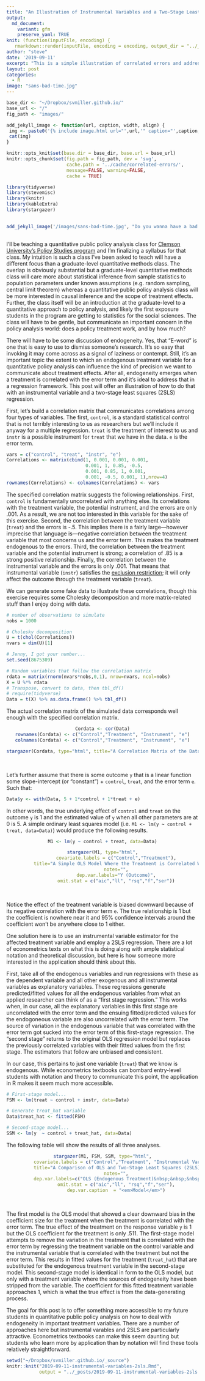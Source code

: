 ```yaml
---
title: "An Illustration of Instrumental Variables and a Two-Stage Least Squares (2SLS) Regression"
output:
  md_document:
    variant: gfm
    preserve_yaml: TRUE
knit: (function(inputFile, encoding) {
   rmarkdown::render(inputFile, encoding = encoding, output_dir = "../_posts") })
author: "steve"
date: '2019-09-11'
excerpt: "This is a simple illustration of correlated errors and addressing correlated errors with an instrumental variable and a two-stage least squares (2SLS) regression."
layout: post
categories:
  - R
image: "sans-bad-time.jpg"
---
```


```r

base_dir <- "~/Dropbox/svmiller.github.io/"
base_url <- "/"
fig_path <- "images/"

add_jekyll_image <- function(url, caption, width, align) {
 img <- paste0('{% include image.html url="',url,'" caption="',caption,'" width=',width,' align="',align,'" %}')
 cat(img)
}

knitr::opts_knit$set(base.dir = base_dir, base.url = base_url)
knitr::opts_chunk$set(fig.path = fig_path, dev = 'svg',
                      cache.path = '../cache/correlated-errors/',
                      message=FALSE, warning=FALSE,
                      cache = TRUE) 

library(tidyverse)
library(stevemisc)
library(knitr)
library(kableExtra)
library(stargazer)
 

```

```r
 
add_jekyll_image('/images/sans-bad-time.jpg', "Do you wanna have a bad time? 'Cause if your errors are correlated, you are REALLY not going to like what happens next. ", "400", "right")
 
```

I'll be teaching a quantitative public policy analysis class for [Clemson University's Policy Studies program](https://www.clemson.edu/cbshs/departments/political-science/academics/policy-studies/index.html) and I'm finalizing a syllabus for that class. My intuition is such a class I've been asked to teach will have a different focus than a graduate-level quantitative methods class. The overlap is obviously substantial but a graduate-level quantitative methods class will care more about statistical inference from sample statistics to population parameters under known assumptions (e.g. random sampling, central limit theorem) whereas a quantitative public policy analysis class will be more interested in causal inference and the scope of treatment effects. Further, the class itself will be an introduction at the graduate-level to a quantitative approach to policy analysis, and likely the first exposure students in the program are getting to statistics for the social sciences. The class will have to be gentle, but communicate an important concern in the policy analysis world: does a policy treatment work, and by how much?

There will have to be some discussion of endogeneity. Yes, that "E-word" is one that is easy to use to dismiss someone's research. It's so easy that invoking it may come across as a signal of laziness or contempt. Still, it's an important topic the extent to which an endogenous treatment variable for a quantitative policy analysis can influence the kind of precision we want to communicate about treatment effects. After all, endogeneity emerges when a treatment is correlated with the error term and it's ideal to address that in a regression framework. This post will offer an illustration of how to do that with an instrumental variable and a two-stage least squares (2SLS) regression.

First, let's build a correlation matrix that communicates correlations among four types of variables. The first, `control`, is a standard statistical control that is not terribly interesting to us as researchers but we'll include it anyway for a multiple regression. `treat` is the treatment of interest to us and `instr` is a possible instrument for `treat` that we have in the data. `e` is the error term.

```r

vars = c("control", "treat", "instr", "e")
Correlations <- matrix(cbind(1, 0.001, 0.001, 0.001,
                             0.001, 1, 0.85, -0.5,
                             0.001, 0.85, 1, 0.001,
                             0.001, -0.5, 0.001, 1),nrow=4)
rownames(Correlations) <- colnames(Correlations) <- vars
```

The specified correlation matrix suggests the following relationships. First, `control` is fundamentally uncorrelated with anything else. Its correlations with the treatment variable, the potential instrument, and the errors are only .001. As a result, we are not too interested in this variable for the sake of this exercise. Second, the correlation between the treatment variable (`treat`) and the errors is -.5. This implies there is a fairly large---however imprecise that language is---negative correlation between the treatment variable that most concerns us and the error term. This makes the treatment endogenous to the errors. Third, the correlation between the treatment variable and the potential instrument is strong; a correlation of .85 is a strong positive relationship. Finally, the correlation between the instrumental variable and the errors is only .001. That means that instrumental variable (`instr`) satisfies the [exclusion restriction](https://stats.stackexchange.com/questions/281323/instrumental-variable-exclusion-restriction); it will only affect the outcome through the treatment variable (`treat`).

We can generate some fake data to illustrate these correlations, though this exercise requires some Cholesky decomposition and more matrix-related stuff than I enjoy doing with data.

```r
# number of observations to simulate
nobs = 1000

# Cholesky decomposition
U = t(chol(Correlations))
nvars = dim(U)[1]

# Jenny, I got your number...
set.seed(8675309)

# Random variables that follow the correlation matrix
rdata = matrix(rnorm(nvars*nobs,0,1), nrow=nvars, ncol=nobs)
X = U %*% rdata
# Transpose, convert to data, then tbl_df()
# require(tidyverse)
Data = t(X) %>% as.data.frame() %>% tbl_df()

```

The actual correlation matrix of the simulated data corresponds well enough with the specified correlation matrix.

<center>
```r

Cordata <- cor(Data)
rownames(Cordata) <- c("Control","Treatment", "Instrument", "e")
colnames(Cordata) <- c("Control","Treatment", "Instrument", "e")

stargazer(Cordata, type="html", title="A Correlation Matrix of the Data")
```
<br /></center>

Let's further assume that there is some outcome `y` that is a linear function some slope-intercept (or "constant") + `control`, `treat`, and the error term `e`. Such that:

```r
Data$y <- with(Data, 5 + 1*control + 1*treat + e)
```

In other words, the true underlying effect of `control` and `treat` on the outcome `y` is 1 and the estimated value of `y` when all other parameters are at 0 is 5. A simple ordinary least squares model (i.e. `M1 <- lm(y ~ control + treat, data=Data)`) would produce the following results.

<center>
```r
M1 <- lm(y ~ control + treat, data=Data)

stargazer(M1, type="html",
          covariate.labels = c("Control","Treatment"),
          title="A Simple OLS Model Where the Treatment is Correlated With the Errors",
          notes="",
          dep.var.labels="Y (Outcome)",
          omit.stat = c("aic","ll", "rsq","f","ser"))
```
<br /></center>

Notice the effect of the treatment variable is biased downward because of its negative correlation with the error term `e`. The true relationship is 1 but the coefficient is nowhere near it and 95% confidence intervals around the coefficient won't be anywhere close to 1 either.

One solution here is to use an instrumental variable estimator for the affected treatment variable and employ a 2SLS regression. There are a lot of econometrics texts on what this is doing along with ample statistical notation and theoretical discussion, but here is how someone more interested in the application should think about this.

First, take all of the endogenous variables and run regressions with these as the dependent variable and all other exogenous and all instrumental variables as explanatory variables. These regressions generate predicted/fitted values for all the endogenous variables from what an applied researcher can think of as a "first stage regression." This works when, in our case, all the explanatory variables in this first stage are uncorrelated with the error term and the ensuing fitted/predicted values for the endogoneous variable are also uncorrelated with the error term. The source of variation in the endogenous variable that was correlated with the error term got sucked into the error term of this first-stage regression. The "second stage" returns to the original OLS regression model but replaces the previously correlated variables with their fitted values from the first stage. The estimators that follow are unbiased and consistent.

In our case, this pertains to just one variable (`treat`) that we know is endogenous. While econometrics textbooks can bombard entry-level students with notation and theory to communicate this point, the application in R makes it seem much more accessible.

```r

# First-stage model...
FSM <- lm(treat ~ control + instr, data=Data)

# Generate treat_hat variable
Data$treat_hat <- fitted(FSM)

# Second-stage model...
SSM <- lm(y  ~ control + treat_hat, data=Data)

```

The following table will show the results of all three analyses. 

<center>
```r
stargazer(M1, FSM, SSM, type="html",
          covariate.labels = c("Control","Treatment", "Instrumental Variable", "Treatment (fitted values)"),
          title="A Comparison of OLS and Two-Stage Least Squares (2SLS) Regression",
          notes="",
          dep.var.labels=c("OLS (Endogenous Treatment)&nbsp;&nbsp;&nbsp;&nbsp;&nbsp;", "First-Stage Model&nbsp;&nbsp;&nbsp;&nbsp;&nbsp;", "Second-Stage Model"),
          omit.stat = c("aic","ll", "rsq","f","ser"),
          dep.var.caption  = "<em>Model</em>")
```
<br /></center>

The first model is the OLS model that showed a clear downward bias in the coefficient size for the treatment when the treatment is correlated with the error term. The true effect of the treatment on the response variable `y` is 1 but the OLS coefficient for the treatment is only .511. The first-stage model attempts to remove the variation in the treatment that is correlated with the error term by regressing the treatment variable on the control variable and the instrumental variable that is correlated with the treatment but not the error term. This results in fitted values for the treatment (`treat_hat`) that are substituted for the endogenous treatment variable in the second-stage model. This second-stage model is identical in form to the OLS model, but only with a treatment variable where the sources of endogeneity have been stripped from the variable. The coefficient for this fitted treatment variable approaches 1, which is what the true effect is from the data-generating process.

The goal for this post is to offer something more accessible to my future students in quantitative public policy analysis on how to deal with endogeneity in important treatment variables. There are a number of approaches here but instrumental varables and 2SLS are particularly attractive. Econometrics textbooks can make this seem daunting but students who learn more by application than by notation will find these tools relatively straightforward.

```r
setwd("~/Dropbox/svmiller.github.io/_source")
knitr::knit("2019-09-11-instrumental-variables-2sls.Rmd",
            output = "../_posts/2019-09-11-instrumental-variables-2sls.md")
```
